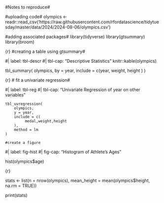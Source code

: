 #Notes to reproduce#

#uploading code#
olympics <- readr::read_csv('https://raw.githubusercontent.com/rfordatascience/tidytuesday/master/data/2024/2024-08-06/olympics.csv')

#adding associated packages#
library(tidyverse)
library(gtsummary)
library(broom)

{r}
#creating a table using gtsummary#

#| label: tbl-descr
#| tbl-cap: "Descriptive Statistics"
knitr::kable(olympics)

tbl_summary(
	olympics,
	by = year,
	include = c(year, weight, height
	)
)

{r}
# fit a univariate regression#

#| label: tbl-reg
#| tbl-cap: "Univariate Regression of year on other variables"

	tbl_uvregression(
		olympics,
		y = year,
		include = c(
			 medal,weight,height
		),
		method = lm
	)
	
	#create a figure

#| label: fig-hist
#| fig-cap: "Histogram of Athlete's Ages"

hist(olympics$age)

{r}

stats <- list(n = nrow(olympics),
							mean_height = mean(olympics$height, na.rm = TRUE))

print(stats)
